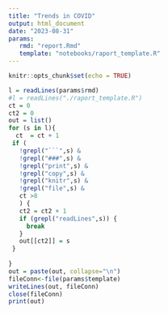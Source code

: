 ```yaml
---
title: "Trends in COVID"
output: html_document
date: "2023-08-31"
params:
   rmd: "report.Rmd"
   template: "notebooks/raport_template.R"
---
```

```r
knitr::opts_chunk$set(echo = TRUE)
```

```r
l = readLines(params$rmd)
#l = readLines("./raport_template.R")
ct = 0
ct2 = 0
out = list()
for (s in l){
  ct  = ct + 1
 if ( 
   !grepl("```",s) &  
   !grepl("###",s) & 
   !grepl("print",s) & 
   !grepl("copy",s) & 
   !grepl("knitr",s) & 
   !grepl("file",s) &
   ct >8
   ) {
   ct2 = ct2 + 1
   if (grepl("readLines",s)) {
     break
   }
   out[[ct2]] = s
 }
   
}
out = paste(out, collapse="\n")
fileConn<-file(params$template)
writeLines(out, fileConn)
close(fileConn)
print(out)




```

